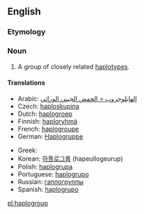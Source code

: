 ==English==
{{wikipedia}}

===Etymology===
{{prefix|haplo|group}}

===Noun===
{{en-noun}}

# {{context|genetics}} A group of closely related [[haplotype]]s.

====Translations====
{{trans-top|group of haplotypes}}
* Arabic: [[الهابلوجروب = الحمض الجيني الوراثي]]
* Czech: [[haploskupina]]
* Dutch: [[haplogroep]]
* Finnish: [[haploryhmä]]
* French: [[haplogroupe]]
* German: [[Haplogruppe]] {{f}}
{{trans-mid}}
* Greek: {{t-|el|απλοομάδα|f|tr=aploomada|sc=Grek}}
* Korean: [[하플로그룹]] (hapeullogeurup)
* Polish: [[haplogrupa]]
* Portuguese: [[haplogrupo]]
* Russian: [[гаплогруппы]]
* Spanish: [[haplogrupo]]
{{trans-bottom}}

[[pl:haplogroup]]